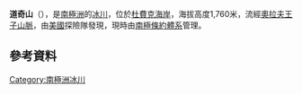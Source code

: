 {{Coord|84|52|S|172|22|W|source:GNIS|display=title}}

'''道奇山'''（{{lang-en|Mount Dodge}}），是[[南極洲|南極洲]]的[[冰川|冰川]]，位於[[杜費克海岸|杜費克海岸]]，海拔高度1,760米，流經[[奧拉夫王子山脈|奧拉夫王子山脈]]，由[[美國|美國]]探險隊發現，現時由[[南極條約體系|南極條約體系]]管理。

==參考資料==
{{cite gnis | type = antarid | id = 3936| name = Dodge, Mount| accessdate = 2012-01-22}}
{{usgs-gazetteer|id=3936|name=Dodge, Mount}}

{{DEFAULTSORT:Mount Dodge}}
[[Category:南極洲冰川|Category:南極洲冰川]]


{{DufekCoast-geo-stub}}